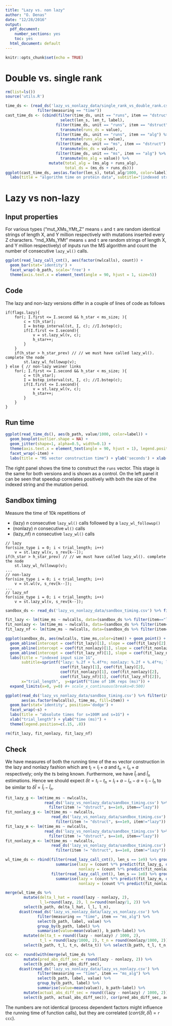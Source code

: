 ```yaml
---
title: "Lazy vs. non lazy"
author: "O. Denas"
date: "12/28/2016"
output:
  pdf_document: 
    number_sections: yes
    toc: yes
  html_document: default
---
```


```r
knitr::opts_chunk$set(echo = TRUE)
```

# Double vs. single rank

```r
rm(list=ls())
source('utils.R')

time_ds <- (read_ds('lazy_vs_nonlazy_data/single_rank_vs_double_rank.csv') %>% 
              filter(measuring == "time"))
cast_time_ds <- (cbind(filter(time_ds, unit == "runs", item == "dstruct") %>% 
                        select(len_s, len_t, label),
                      filter(time_ds, unit == "runs", item == "dstruct") %>% 
                        transmute(runs_ds = value),
                      filter(time_ds, unit == "runs", item == "alg") %>% 
                        transmute(runs_alg = value),
                      filter(time_ds, unit == "ms", item == "dstruct") %>% 
                        transmute(ms_ds = value),
                      filter(time_ds, unit == "ms", item == "alg") %>% 
                        transmute(ms_alg = value)) %>% 
                   mutate(total_alg = (ms_alg + runs_alg), 
                          total_ds = (ms_ds + runs_ds)))
ggplot(cast_time_ds, aes(as.factor(len_s), total_alg/1000, color=label)) + geom_boxplot() + 
  labs(title = "algorithm time on protein data", subtitle="|indexed string|=10^6, |query|=10^5") + ylab('seconds') + xlab("|s|")
```


# Lazy vs non-lazy
## Input properties

For various types ("mut_XMs_YMt_Z" means `s` and `t` are random identical strings of length X, and Y million respectively with mutations inserted every Z characters. "rnd_XMs_YMt" means `s` and `t` are random strings of length X, and Y million respectively) of inputs run the MS algorithm and count the number of consecutive `lazy_wl()` calls.

```r
ggplot(read_lazy_call_cnt(), aes(factor(nwlcalls), count)) + 
  geom_bar(stat='identity') + 
  facet_wrap(~b_path, scale='free') + 
  theme(axis.text.x = element_text(angle = 90, hjust = 1, size=5))
```

\newpage
## Code
The lazy and non-lazy versions differ in a couple of lines of code as follows

```
if(flags.lazy){
    for(; I.first <= I.second && h_star < ms_size; ){
        c = t[h_star];
        I = bstep_interval(st, I, c); //I.bstep(c);
        if(I.first <= I.second){
            v = st.lazy_wl(v, c); 
            h_star++;
        }   
    }   
    if(h_star > h_star_prev) // // we must have called lazy_wl(). complete the node
        st.lazy_wl_followup(v);
} else { // non-lazy weiner links
    for(; I.first <= I.second && h_star < ms_size; ){
        c = t[h_star];
        I = bstep_interval(st, I, c); //I.bstep(c);
        if(I.first <= I.second){
            v = st.lazy_wl(v, c); 
            h_star++;
        }   
    }   
}
```
\newpage
## Run time
```r
ggplot(read_time_ds(), aes(b_path, value/1000, color=label)) + 
  geom_boxplot(outlier.shape = NA) + 
  geom_jitter(shape=1, alpha=0.5, width=0.1) + 
  theme(axis.text.x = element_text(angle = 90, hjust = 1), legend.position=c(.9, .8)) + 
  facet_wrap(~item) +
  labs(title = "MS vector construction time") + ylab('seconds') + xlab("input type") 
```

The right panel shows the time to construct the `runs` vector. This stage is the same for both versions and is shown as a control. On the left panel it can be seen that speedup correlates positively with both the size of the indexed string and the mutation period.

\newpage
## Sandbox timing
Measure the time of 10k repetitions of 

 * (lazy) $n$ consecutive `lazy_wl()` calls followed by a `lazy_wl_followup()`
 * (nonlazy) $n$ consecutive `wl()` calls
 * (lazy_nf) $n$ consecutive `lazy_wl()` calls

```
// lazy
for(size_type i = 0; i < trial_length; i++)
    v = st.lazy_wl(v, s_rev[k--]);
if(h_star > h_star_prev) // // we must have called lazy_wl(). complete the node
    st.lazy_wl_followup(v);
...
// non-lazy
for(size_type i = 0; i < trial_length; i++)
    v = st.wl(v, s_rev[k--]);
...
// lazy_nf
for(size_type i = 0; i < trial_length; i++)
    v = st.lazy_wl(v, s_rev[k--]);
```


```r
sandbox_ds <- read_ds('lazy_vs_nonlazy_data/sandbox_timing.csv') %>% filter(item != "dstruct", s==1e9, nwlcalls<100)

fit_lazy <- lm(time_ms ~ nwlcalls, data=(sandbox_ds %>% filter(item=="lazy")))
fit_nonlazy <- lm(time_ms ~ nwlcalls, data=(sandbox_ds %>% filter(item=="nonlazy")))
fit_lazy_nf <- lm(time_ms ~ nwlcalls, data=(sandbox_ds %>% filter(item=="lazy_nf")))

ggplot(sandbox_ds, aes(nwlcalls, time_ms,color=item)) + geom_point() + 
  geom_abline(intercept = coef(fit_lazy)[1], slope = coef(fit_lazy)[2], color='red', alpha=0.5) + 
  geom_abline(intercept = coef(fit_nonlazy)[1], slope = coef(fit_nonlazy)[2], color='blue', alpha=0.5) +
  geom_abline(intercept = coef(fit_lazy_nf)[1], slope = coef(fit_lazy_nf)[2], color='green', alpha=0.5) +
  labs(title = "indexed input size 1G", 
       subtitle=sprintf("lazy: %.2f + %.4f*n; nonlazy: %.2f + %.4f*n; lazy_nf: %.2f + %.4f*n", 
                        coef(fit_lazy)[1], coef(fit_lazy)[2],
                        coef(fit_nonlazy)[1], coef(fit_nonlazy)[2],
                        coef(fit_lazy_nf)[1], coef(fit_lazy_nf)[2]), 
       x="trial_length",  y=sprintf("time of 10K reps (ms)")) + 
  expand_limits(x=0, y=0) #+ scale_x_continuous(breaks=0:500)

ggplot(read_ds('lazy_vs_nonlazy_data/sandbox_timing.csv') %>% filter(item != "dstruct", nwlcalls < 100),
       aes(as.factor(nwlcalls), time_ms, fill=item)) + 
  geom_bar(stat='identity', position='dodge') + 
  facet_wrap(~s) +
  labs(title = "absolute times for s=100M and s=1G") + 
  xlab("trial_length") + ylab("time (ms)") +
  theme(legend.position=c(.15, .8))

rm(fit_lazy, fit_nonlazy, fit_lazy_nf)
```

## Check
We have measures of both the running time of the `ms` vector construction in the lazy and nonlazy fashion which are $t_l = l_l + a$ and  $t_n = l_n + a$ respectively; only the $t$s being known. Furthermore, we have  $\hat{l}_l$ and $\hat{l}_n$ estimations. Hence we should expect $\delta t = t_l - t_n = l_l + a - l_n - a = l_l - l_n$ to be similar to $\delta\hat{l} = \hat{l}_l - \hat{l}_n$.


```r
fit_lazy_g <- lm(time_ms ~ nwlcalls,
                 read_ds('lazy_vs_nonlazy_data/sandbox_timing.csv') %>% 
                   filter(item != "dstruct", s==1e9, item=="lazy"))
fit_nonlazy_g <- lm(time_ms ~ nwlcalls,
                    read_ds('lazy_vs_nonlazy_data/sandbox_timing.csv') %>% 
                      filter(item != "dstruct", s==1e9, item!="lazy"))
fit_lazy_m <- lm(time_ms ~ nwlcalls,
                 read_ds('lazy_vs_nonlazy_data/sandbox_timing.csv') %>% 
                   filter(item != "dstruct", s==1e8, item=="lazy"))
fit_nonlazy_m <- lm(time_ms ~ nwlcalls,
                    read_ds('lazy_vs_nonlazy_data/sandbox_timing.csv') %>% 
                      filter(item != "dstruct", s==1e8, item!="lazy"))

wl_time_ds <- rbind(filter(read_lazy_call_cnt(), len_s == 1e9) %>% group_by(b_path) %>% 
                      summarise(lazy = (count %*% predict(fit_lazy_g, data.frame(nwlcalls = nwlcalls)) / 10000)[1,1] / 1000,
                                nonlazy = (count %*% predict(fit_nonlazy_g, data.frame(nwlcalls = nwlcalls)) / 10000)[1, 1] / 1000), 
                    filter(read_lazy_call_cnt(), len_s == 1e8) %>% group_by(b_path) %>% 
                      summarise(lazy = (count %*% predict(fit_lazy_m, data.frame(nwlcalls = nwlcalls)) / 10000)[1,1] / 1000,
                                nonlazy = (count %*% predict(fit_nonlazy_m, data.frame(nwlcalls = nwlcalls)) / 10000)[1, 1] / 1000))

merge(wl_time_ds %>% 
        mutate(delta_l_hat = round(lazy - nonlazy, 2), 
               l_l=round(lazy, 2), l_n=round(nonlazy/1, 2)) %>% 
        select(b_path, delta_l_hat, l_l, l_n),
      dcast(read_ds('lazy_vs_nonlazy_data/lazy_vs_nonlazy.csv') %>% 
              filter(measuring == "time", item == "ms_alg") %>% 
              select(b_path, label, value) %>%
              group_by(b_path, label) %>% 
              summarise(value=mean(value)), b_path~label) %>%
        mutate(delta_t = round((lazy - nonlazy) / 1000, 2),
               t_l = round(lazy/1000, 2), t_n = round(nonlazy/1000, 2)) %>% 
        select(b_path, t_l, t_n, delta_t)) %>% select(b_path, t_l, t_n, l_l, l_n, delta_t, delta_l_hat)

ccc <-  round(with(merge(wl_time_ds %>% 
        mutate(pred_abs_diff_sec = round(lazy - nonlazy, 2)) %>% 
        select(b_path, pred_abs_diff_sec),
      dcast(read_ds('lazy_vs_nonlazy_data/lazy_vs_nonlazy.csv') %>% 
              filter(measuring == "time", item == "ms_alg") %>% 
              select(b_path, label, value) %>%
              group_by(b_path, label) %>% 
              summarise(value=mean(value)), b_path~label) %>%
        mutate(actual_abs_diff_sec = round((lazy - nonlazy) / 1000, 2)) %>% 
        select(b_path, actual_abs_diff_sec)), cor(pred_abs_diff_sec, actual_abs_diff_sec)), 2)
```
The numbers are not identical (process dependent factors might influence the running time of function calls), but they are correlated ($corr(\delta t, \delta\hat{l})$ = `r ccc`).


